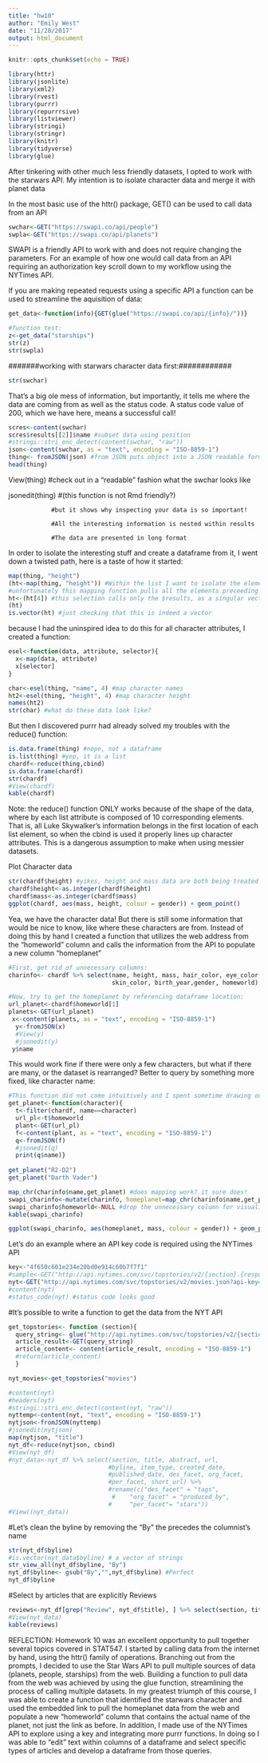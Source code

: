 ```yaml
---
title: "hw10"
author: "Emily West"
date: "11/28/2017"
output: html_document
---
```


```r
knitr::opts_chunk$set(echo = TRUE)
```

```r
library(httr)
library(jsonlite)
library(xml2)
library(rvest)
library(purrr)
library(repurrrsive)
library(listviewer)
library(stringi)
library(stringr)
library(knitr)
library(tidyverse)
library(glue)
```

After tinkering with other much less friendly datasets, I opted to work with the starwars API. My intention is to isolate character data and merge it with planet data


In the most basic use of the httr() package, GET() can be used to call data from an API
```r
swchar<-GET("https://swapi.co/api/people")
swpla<-GET("https://swapi.co/api/planets")
```

SWAPI is a friendly API to work with and does not require changing the parameters. For an example of how one would call data from an API requiring an authorization key scroll down to my workflow using the NYTimes API.

If you are making repeated requests using a specific API a function can be used to streamline the aquisition of data:

```r
get_data<-function(info){GET(glue("https://swapi.co/api/{info}/"))}

#function test:
z<-get_data("starships")
str(z)
str(swpla)
```


#######working with starwars character data first:############

```r
str(swchar)
```
That's a big ole mess of information, but importantly, it tells me where the data are coming from as well as the status code. A status code value of 200, which we have here, means a successful call!

```r
scres<-content(swchar) 
scres$results[[2]]$name #subset data using position
#stringi::stri_enc_detect(content(swchar, "raw"))
json<-content(swchar, as = "text", encoding = "ISO-8859-1")
thing<- fromJSON(json) #from JSON puts object into a JSON readable format
head(thing)
```
View(thing) #check out in a "readable" fashion what the swchar looks like


jsonedit(thing) #(this function is not Rmd friendly?)

                #but it shows why inspecting your data is so important! 
                
                #All the interesting information is nested within results
                
                #The data are presented in long format

In order to isolate the interesting stuff and create a dataframe from it, I went down a twisted path, here is a taste of how it started:
```r
map(thing, "height")
(ht<-map(thing, "height")) #Within the list I want to isolate the elements associated with each character, i.e. height, gender, eye color etc.
#unfortunately this mapping function pulls all the elements preceeding $results
ht<-(ht[4]) #this selection calls only the $results, as a singular vector
(ht)
is.vector(ht) #just checking that this is indeed a vector
```

because I had the uninspired idea to do this for all character attributes, I created a function: 
```r
esel<-function(data, attribute, selector){
  x<-map(data, attribute)
  x[selector]
}

char<-esel(thing, "name", 4) #map character names
ht2<-esel(thing, "height", 4) #map character height
names(ht2)
str(char) #what do these data look like?
```

But then I discovered purrr had already solved my troubles with the reduce() function:
```r
is.data.frame(thing) #nope, not a dataframe
is.list(thing) #yep, it is a list
chardf<-reduce(thing,cbind)
is.data.frame(chardf)
str(chardf)
#View(chardf)
kable(chardf)
```
Note: the reduce() function ONLY works because of the shape of the data, where by each list attribute is composed of 10 corresponding elements. That is, all Luke Skywalker's information belongs in the first location of each list element, so when the cbind is used it properly lines up character attributes. This is a dangerous assumption to make when using messier datasets.

Plot Character data
```r
str(chardf$height) #yikes, height and mass data are both being treated as character strings
chardf$height<-as.integer(chardf$height)
chardf$mass<-as.integer(chardf$mass)
ggplot(chardf, aes(mass, height, colour = gender)) + geom_point()
```

Yea, we have the character data! But there is still some information that would be nice to know, like where these characters are from. Instead of doing this by hand I created a function that utilizes the web address from the "homeworld" column and calls the information from the API to populate a new column "homeplanet"
```r
#First, get rid of unnecessary columns:
charinfo<- chardf %>% select(name, height, mass, hair_color, eye_color,
                             skin_color, birth_year,gender, homeworld)

#Now, try to get the homeplanet by referencing dataframe location:
url_planet<-chardf$homeworld[1]
planets<-GET(url_planet)
 x<-content(planets, as = "text", encoding = "ISO-8859-1")
  y<-fromJSON(x)
  #View(y)
  #jsonedit(y)
 y$name
```

This would work fine if there were only a few characters, but what if there are many, or the dataset is rearranged? Better to query by something more fixed, like character name:
```r
#This function did not come intuitively and I spent sometime drawing out what I wanted as inputs and outputs:
get_planet<-function(character){
  t<-filter(chardf, name==character)
  url_pl<-t$homeworld 
  plant<-GET(url_pl) 
  f<-content(plant, as = "text", encoding = "ISO-8859-1")
  q<-fromJSON(f)
  #jsonedit(q)
  print(q$name)}
  
get_planet("R2-D2")
get_planet("Darth Vader")

map_chr(charinfo$name,get_planet) #does mapping work? it sure does!
swapi_charinfo<-mutate(charinfo, homeplanet=map_chr(charinfo$name,get_planet))
swapi_charinfo$homeworld<-NULL #drop the unnecessary column for visualization
kable(swapi_charinfo)

ggplot(swapi_charinfo, aes(homeplanet, mass, colour = gender)) + geom_point()

```

Let's do an example where an API key code is required using the NYTimes API
```r
key<-"4f650c601e234e20bd0e914c60b7f7f1"
#sample<-GET("http://api.nytimes.com/svc/topstories/v2/{section}.{response format}?api-key={apikey here}")
nyt<-GET("http://api.nytimes.com/svc/topstories/v2/movies.json?api-key=4f650c601e234e20bd0e914c60b7f7f1")
#content(nyt)
#status_code(nyt) #status code looks good
```


#It's possible to write a function to get the data from the NYT API
```r
get_topstories<- function (section){
  query_string<- glue("http://api.nytimes.com/svc/topstories/v2/{section}.json?api-key=4f650c601e234e20bd0e914c60b7f7f1")
  article_result<-GET(query_string)
  article_content<- content(article_result, encoding = "ISO-8859-1")
  #return(article_content)
  }

nyt_movies<-get_topstories("movies")  

```

```r
#content(nyt)
#headers(nyt)
#stringi::stri_enc_detect(content(nyt, "raw"))
nyttemp<-content(nyt, "text", encoding = "ISO-8859-1")
nytjson<-fromJSON(nyttemp)
#jsonedit(nytjson)
map(nytjson, "title")  
nyt_df<-reduce(nytjson, cbind)
#View(nyt_df)
#nyt_data<-nyt_df %>% select(section, title, abstract, url, 
                            #byline, item_type, created_date,
                            #published_date, des_facet, org_facet,
                            #per_facet, short_url) %>% 
                            #rename(c("des_facet" = "tags",
                             #    "org_facet" = "produced_by",
                            #     "per_facet"= "stars"))
#View((nyt_data))                    
```


#Let's clean the byline by removing the "By" the precedes the columnist's name

```r
str(nyt_df$byline)
#is.vector(nyt_data$byline) # a vector of strings
str_view_all(nyt_df$byline, "By")
nyt_df$byline<- gsub("By","",nyt_df$byline) #Perfect
nyt_df$byline
```


#Select by articles that are explicitly Reviews
```r
reviews<-nyt_df[grep("Review", nyt_df$title), ] %>% select(section, title, abstract, byline, published_date)
#View(nyt_data)
kable(reviews)
```

REFLECTION: Homework 10 was an excellent opportunity to pull together several topics covered in STAT547. I started by calling data from the internet by hand, using the httr() family of operations. Branching out from the prompts, I decided to use the Star Wars API to pull multiple sources of data (planets, people, starships) from the web. Building a function to pull data from the web was achieved by using the glue function, streamlining the process of calling multiple datasets. In my greatest triumph of this course, I was able to create a function that identified the starwars character and used the embedded link to pull the homeplanet data from the web and populate a new "homeworld" column that contains the actual name of the planet, not just the link as before.  In addition, I made use of the NYTimes API to explore using a key and integrating more purrr functions. In doing so I was able to "edit" text within columns of a dataframe and select specific types of articles and develop a dataframe from those queries.
